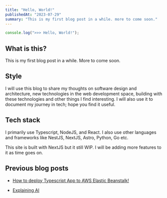 ```yaml
---
title: "Hello, World!"
publishedAt: "2023-07-29"
summary: "This is my first blog post in a while. more to come soon."
---
```


```js
console.log(">>> Hello, World!");
```

## What is this?

This is my first blog post in a while. More to come soon.

## Style

I will use this blog to share my thoughts on software design and architecture, new technologies in the web development space, building with these technologies and other things I find interesting. I will also use it to document my journey in tech; hope you find it useful.

## Tech stack

I primarily use Typescript, NodeJS, and React. I also use other languages and frameworks like NestJS, NextJS, Astro, Python, Go etc.

This site is built with NextJS but it still WIP. I will be adding more features to it as time goes on.

## Previous blog posts

- [How to deploy Typescript App to AWS Elastic Beanstalk!](https://aws.plainenglish.io/how-to-deploy-typescript-nodejs-app-to-aws-elastic-beanstalk-with-bitbucket-pipelines-811f13d5f067)

- [Explaining AI](https://alphaxsalt.medium.com/what-exactly-is-ai-85b220e5a7c2)
